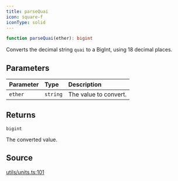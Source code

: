 ```yaml
---
title: parseQuai
icon: square-f
iconType: solid
---
```


```ts
function parseQuai(ether): bigint
```

Converts the decimal string `quai` to a BigInt, using 18 decimal places.

## Parameters

| Parameter | Type | Description |
| :------ | :------ | :------ |
| `ether` | `string` | The value to convert. |

## Returns

`bigint`

The converted value.

## Source

[utils/units.ts:101](https://github.com/dominant-strategies/quais.js/blob/34dd1c3fe474205b813976f3c7b5590c86d3fcd2/src/utils/units.ts#L101)
